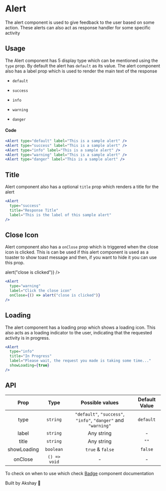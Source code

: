 
<Meta title="Palette/ Alert" />

# Alert

The alert component is used to give feedback to the user based on some action. These alerts can also act as
response handler for some specific activity

## Usage

The Alert component has 5 display type which can be mentioned using the `type` prop. By default the alert has `default` as its
value. The alert component also has a label prop which is used to render the main text of the response

- `default`
- `success`
- `info`
- `warning`
- `danger`

  <div style={{ padding: "20px 0px" }}>
    <div style={{ padding: "10px 0px" }}>
      <Alert type="default" label="This is a sample alert" />
    </div>
    <div style={{ padding: "10px 0px" }}>
      <Alert type="success" label="This is a sample alert" />
    </div>
    <div style={{ padding: "10px 0px" }}>
      <Alert type="info" label="This is a sample alert" />
    </div>
    <div style={{ padding: "10px 0px" }}>
      <Alert type="warning" label="This is a sample alert" />
    </div>
    <div style={{ padding: "10px 0px" }}>
      <Alert type="danger" label="This is a sample alert" />
    </div>
  </div>

#### Code

```jsx
<Alert type="default" label="This is a sample alert" />
<Alert type="success" label="This is a sample alert" />
<Alert type="info" label="This is a sample alert" />
<Alert type="warning" label="This is a sample alert" />
<Alert type="danger" label="This is a sample alert" />

```

## Title

Alert component also has a optional `title` prop which renders a title for the alert

<div style={{ padding: "30px 0px" }}>
  <Alert
    type="success"
    title="Response Title"
    label="This is the label of this sample alert"
  />
</div>

```jsx
<Alert
  type="success"
  title="Response Title"
  label="This is the label of this sample alert"
/>
```

## Close Icon

Alert component also has a `onClose` prop which is triggered when the close icon is clicked. This is can be used if this alert component is used as a
toaster to show toast message and then, if you want to hide it you can use this prop.

<div style={{ padding: "30px 0px" }}>
  <Alert
    type="warning"
    label="Click the close icon"
    onClose={() => alert("close is clicked")}
  />
</div>

```jsx
<Alert
  type="warning"
  label="Click the close icon"
  onClose={() => alert("close is clicked")}
/>
```

## Loading

The alert component has a loading prop which shows a loading icon. This also acts as a loading indicator to the user, indicating that
the requested activity is in progress.

<div style={{ padding: "30px 0px" }}>
  <Alert
    type="info"
    title="In Progress"
    label="Your request is in progress"
    showLoading={true}
  />
</div>

```jsx
<Alert
  type="info"
  title="In Progress"
  label="Please wait, the request you made is taking some time..."
  showLoading={true}
/>
```

## API

|    Prop     |     Type     |                        Possible values                         | Default Value |
| :---------: | :----------: | :------------------------------------------------------------: | :-----------: |
|    type     |   `string`   | `"default"`, `"success"`, `"info"`, `"danger"` and `"warning"` |   `default`   |
|    label    |   `string`   |                           Any string                           |       -       |
|    title    |   `string`   |                           Any string                           |     `""`      |
| showLoading |  `boolean`   |                        `true` & `false`                        |    `false`    |
|   onClose   | `() => void` |                               -                                |       -       |

To check on when to use which check [Badge](?path=/docs/palette-badge--when-to-use) component documentation

Built by Akshay 🤙
